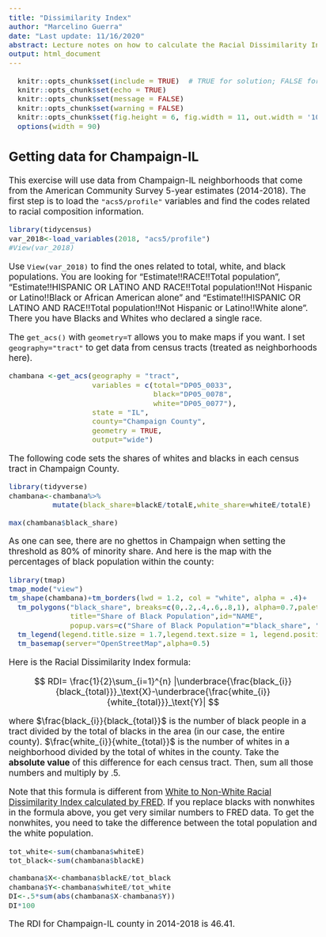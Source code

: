 ```yaml
---
title: "Dissimilarity Index"
author: "Marcelino Guerra"
date: "Last update: 11/16/2020"
abstract: Lecture notes on how to calculate the Racial Dissimilarity Index. 
output: html_document
---
```


<style type="text/css">
  body{
  font-size: 13pt;
}
</style>

```r
  knitr::opts_chunk$set(include = TRUE)  # TRUE for solution; FALSE for questions set
  knitr::opts_chunk$set(echo = TRUE)
  knitr::opts_chunk$set(message = FALSE)
  knitr::opts_chunk$set(warning = FALSE)
  knitr::opts_chunk$set(fig.height = 6, fig.width = 11, out.width = '100%', fig.align = "center")
  options(width = 90)

```

## Getting data for Champaign-IL

This exercise will use data from Champaign-IL neighborhoods that come from the American Community Survey 5-year estimates (2014-2018). The first step is to load the `"acs5/profile"` variables and find the codes related to racial composition information.

```r
library(tidycensus)
var_2018<-load_variables(2018, "acs5/profile")
#View(var_2018)
```
Use `View(var_2018)` to find the ones related to total, white, and black populations. You are looking for "Estimate!!RACE!!Total population", "Estimate!!HISPANIC OR LATINO AND RACE!!Total population!!Not Hispanic or Latino!!Black or African American alone" and "Estimate!!HISPANIC OR LATINO AND RACE!!Total population!!Not Hispanic or Latino!!White alone". There you have Blacks and Whites who declared a single race. 

The `get_acs()` with `geometry=T` allows you to make maps if you want. I set `geography="tract"` to get data from census tracts (treated as neighborhoods here).  

```r
chambana <-get_acs(geography = "tract", 
                   variables = c(total="DP05_0033",
                                 black="DP05_0078", 
                                 white="DP05_0077"), 
                   state = "IL",
                   county="Champaign County",
                   geometry = TRUE,
                   output="wide")
```

The following code sets the shares of whites and blacks in each census tract in Champaign County. 

```r
library(tidyverse)
chambana<-chambana%>%
          mutate(black_share=blackE/totalE,white_share=whiteE/totalE)

max(chambana$black_share)
```

As one can see, there are no ghettos in Champaign when setting the threshold as 80% of minority share. And here is the map with the percentages of black population within the county:

```r
library(tmap)
tmap_mode("view")
tm_shape(chambana)+tm_borders(lwd = 1.2, col = "white", alpha = .4)+
  tm_polygons("black_share", breaks=c(0,.2,.4,.6,.8,1), alpha=0.7,palette = "YlGnBu", 
              title="Share of Black Population",id="NAME",
              popup.vars=c("Share of Black Population"="black_share", "Share of White Population"="white_share", "Total Population"="totalE" ))+
  tm_legend(legend.title.size = 1.7,legend.text.size = 1, legend.position = c("left", "bottom"))+
  tm_basemap(server="OpenStreetMap",alpha=0.5)
```

Here is the Racial Dissimilarity Index formula:


$$ RDI= \frac{1}{2}\sum_{i=1}^{n}  |\underbrace{\frac{black_{i}}{black_{total}}}_\text{X}-\underbrace{\frac{white_{i}}{white_{total}}}_\text{Y}| $$

where $\frac{black_{i}}{black_{total}}$ is the number of black people in a tract divided by the total of blacks in the area (in our case, the entire county). $\frac{white_{i}}{white_{total}}$ is the number of whites in a neighborhood divided by the total of whites in the county. Take the **absolute value** of this difference for each census tract. Then, sum all those numbers and multiply by .5.

Note that this formula is different from [White to Non-White Racial Dissimilarity Index calculated by FRED](https://fred.stlouisfed.org/series/RACEDISPARITY017019). If you replace blacks with nonwhites in the formula above, you get very similar numbers to FRED data. To get the nonwhites, you need to take the difference between the total population and the white population.

```r
tot_white<-sum(chambana$whiteE)
tot_black<-sum(chambana$blackE)

chambana$X<-chambana$blackE/tot_black
chambana$Y<-chambana$whiteE/tot_white
DI<-.5*sum(abs(chambana$X-chambana$Y))
DI*100

```

The RDI for Champaign-IL county in 2014-2018 is 46.41.
